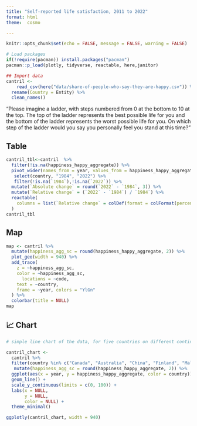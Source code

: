 ```yaml
---
title: "Self-reported life satisfaction, 2011 to 2022"
format: html
theme:  cosmo

---
```


```r
knitr::opts_chunk$set(echo = FALSE, message = FALSE, warning = FALSE)

# Load packages 
if(!require(pacman)) install.packages("pacman")
pacman::p_load(plotly, tidyverse, reactable, here,janitor)
```

```r
## Import data
cantril <- 
    read_csv(here("data/share-of-people-who-say-they-are-happy.csv")) %>% 
  rename(Country = Entity) %>% 
  clean_names()
```

“Please imagine a ladder, with steps numbered from 0 at the bottom to 10 at the top. The top of the ladder represents the best possible life for you and the bottom of the ladder represents the worst possible life for you. On which step of the ladder would you say you personally feel you stand at this time?”


::: {.panel-tabset}


## Table

```r
cantril_tbl<-cantril  %>% 
  filter(!is.na(happiness_happy_aggregate)) %>% 
  pivot_wider(names_from = year, values_from = happiness_happy_aggregate,id_cols = country)%>% 
   select(country, "1984", "2022") %>% 
   filter(!is.na(`1984`),!is.na(`2022`)) %>% 
  mutate(`Absolute change` = round(`2022` - `1984`, 3)) %>% 
  mutate(`Relative change` = (`2022` - `1984`) / `1984`) %>% 
  reactable(
    columns = list(`Relative change` = colDef(format = colFormat(percent = TRUE, digits = 1))) 
  )
cantril_tbl
```

##  Map

```r
map <- cantril %>% 
  mutate(happiness_agg_sc = round(happiness_happy_aggregate, 2)) %>%
  plot_geo(width = 940) %>% 
  add_trace(
    z = ~happiness_agg_sc,
    color = ~happiness_agg_sc,
      locations = ~code,
    text = ~country,
    frame = ~year, colors = "YlGn"
  ) %>% 
  colorbar(title = NULL)
map
```


##   📈 Chart

```r
# simple line chart of the data, for five countries on different continents (ggplot, piped into ggplotly)

cantril_chart <- 
  cantril %>% 
  filter(country %in% c("Canada", "Australia", "China", "Finland", "Malawi", "Argentina")) %>%
   mutate(happiness_agg_sc = round(happiness_happy_aggregate, 2)) %>% 
  ggplot(aes(x = year, y = happiness_happy_aggregate, color = country)) +
  geom_line() +
  scale_y_continuous(limits = c(0, 100)) +
  labs(x = NULL,
       y = NULL, 
       color = NULL) +
  theme_minimal() 

ggplotly(cantril_chart, width = 940)
```

:::


